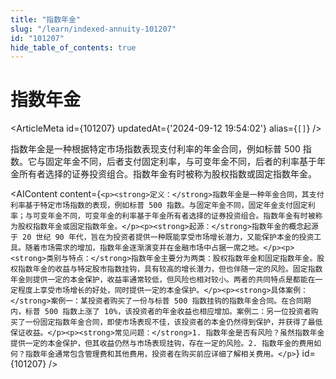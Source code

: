 ```yaml
---
title: "指数年金"
slug: "/learn/indexed-annuity-101207"
id: "101207"
hide_table_of_contents: true
---
```



# 指数年金

<ArticleMeta id={101207} updatedAt={'2024-09-12 19:54:02'} alias={`[]`} />
<div className='border-solid border-b border-t-0 my-4 border-[var(--ifm-color-gray-300)]' />

指数年金是一种根据特定市场指数表现支付利率的年金合同，例如标普 500 指数。它与固定年金不同，后者支付固定利率，与可变年金不同，后者的利率基于年金所有者选择的证券投资组合。指数年金有时被称为股权指数或固定指数年金。

<AIContent content={`<p><strong>定义：</strong>指数年金是一种年金合同，其支付利率基于特定市场指数的表现，例如标普 500 指数。与固定年金不同，固定年金支付固定利率；与可变年金不同，可变年金的利率基于年金所有者选择的证券投资组合。指数年金有时被称为股权指数年金或固定指数年金。</p><p><strong>起源：</strong>指数年金的概念起源于 20 世纪 90 年代，旨在为投资者提供一种既能享受市场增长潜力，又能保护本金的投资工具。随着市场需求的增加，指数年金逐渐演变并在金融市场中占据一席之地。</p><p><strong>类别与特点：</strong>指数年金主要分为两类：股权指数年金和固定指数年金。股权指数年金的收益与特定股市指数挂钩，具有较高的增长潜力，但也伴随一定的风险。固定指数年金则提供一定的本金保护，收益率通常较低，但风险也相对较小。两者的共同特点是都能在一定程度上享受市场增长的好处，同时提供一定的本金保护。</p><p><strong>具体案例：</strong>案例一：某投资者购买了一份与标普 500 指数挂钩的指数年金合同。在合同期内，标普 500 指数上涨了 10%，该投资者的年金收益也相应增加。案例二：另一位投资者购买了一份固定指数年金合同，即使市场表现不佳，该投资者的本金仍然得到保护，并获得了最低保证收益。</p><p><strong>常见问题：</strong>1. 指数年金是否有风险？虽然指数年金提供一定的本金保护，但其收益仍然与市场表现挂钩，存在一定的风险。2. 指数年金的费用如何？指数年金通常包含管理费和其他费用，投资者在购买前应详细了解相关费用。</p>`} id={101207} />
